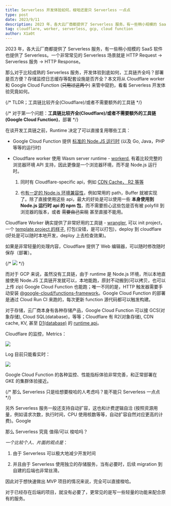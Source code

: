 ```yaml
---
title: Serverless 开发体验如何，梭哈还是只 Serverless 一点点
type: post
date: 2023/9/11
description: 2023 年，各大云厂商都提供了 Serverless 服务，有一些稍小规模的 SaaS 软件也提供了 Serverless。那么对于比较成熟的 Serverless 服务，开发体验到底如何，工具链齐全吗？部署是否方便...
tag: cloudflare, worker, serverless, gcp, cloud function
author: X1a0t
---
```


2023 年，各大云厂商都提供了 Serverless 服务，有一些稍小规模的 SaaS 软件也提供了 Serverless。一个非常常见的 Serverless 场景就是 HTTP Request -> Serverless 服务 -> HTTP Response。

那么对于比较成熟的 Serverless 服务，开发体验到底如何，工具链齐全吗？部署是否方便？存储监控日志缓存等配套设施是否齐全？本文将从 Cloudflare worker 和 Google Cloud Function (~~只用过这两个~~) 来管中窥豹，看看 Serverless 开发体验究竟如何。

{/* TLDR；工具链比较齐全(Cloudflare)/或者不需要额外的工具链 */}

{/* 对于第一个问题：**工具链比较齐全(Cloudflare)/或者不需要额外的工具链(Google Cloud Function)**，部署 */}

在谈开发工具链之前，Runtime 决定了可以直接复用哪些工具：

- Google Cloud Function 提供 [标准的 Node.JS 运行时](https://cloud.google.com/functions/docs/concepts/execution-environment?hl=zh-cn) (以及 Go, Java，PHP 等等的运行时)

- Cloudflare worker 使用 Wasm server runtime - [workerd](https://github.com/cloudflare/workerd), 有着比较完整的浏览器环境 API 支持，因此更像是一个浏览器环境，而不是 Node.js 运行时。

  1. 同时有 Cloudflare-specific api，例如 [CDN Cache， R2 等等](https://developers.cloudflare.com/workers/runtime-apis/)

  2. 也[有一定的 Node.js 环境兼容性](https://developers.cloudflare.com/workers/runtime-apis/nodejs/)，例如常用的 path，Buffer 就被实现了。除了直接使用这些 api，最大的好处是可以使用一些 **本身使用到 Node.js 运行时 api 的 npm 包**，而不需要担心这些包是否有被 polyfill 到浏览器的版本，或者 ~~需要自己实现~~ 甚至直接不能用。

Cloudflare Worker 确实提供了非常好用的工具链 - [wrangler](https://developers.cloudflare.com/workers/wrangler/), 可以 init project，一个 [template project 的样子](https://github.com/thorseraq/wrangler-template-demo), 打包(没错，是可以打包)，deploy 到 cloudflare (好处是可以随时本地开发，deploy 上去检查效果)。

如果是非常轻量的处理内容，Cloudflare 提供了 Web 编辑器，可以随时修改随时保存（部署）。

{/* ![](https://image.thorseraq.com/thorseraq/picb/main//imgs/202309202316413.png) */}

而对于 GCP 来说，虽然没有工具链，由于 runtime 是 Node.js 环境，所以本地直接使用 Node.JS 工具链开发就可以，本地能跑，原封不动搬到(可以拷贝，也可以上传 zip) Google Cloud Function 也能跑；唯一不同的是，HTTP 触发器需要手动安装 [@google-cloud/functions-framework](https://cloud.google.com/functions/docs/running/function-frameworks?hl=zh-cn)。Google Cloud Function 的部署是通过 Cloud Run CI 来跑的，每次更新 function 源代码都可以触发构建。

对于存储，云厂商本身有各种存储产品，Google Cloud Function 可以接 GCS(对象存储), Cloud SQL(database)，等等；Cloudflare 有 R2(对象存储), CDN cache, KV, 甚至 [D1(database)](https://developers.cloudflare.com/d1/platform/client-api/) 的 [runtime api](https://developers.cloudflare.com/workers/runtime-apis/)。

Cloudflare 的监控，Metrics：

![](https://image.thorseraq.com/thorseraq/picb/main//imgs/202309202329822.png)

Log 目前只能看实时：

![](https://image.thorseraq.com/thorseraq/picb/main//imgs/202309202334941.png)

Google Cloud Function 的各种监控、性能指标体验非常完善，和正常部署在 GKE 的集群体验接近。

{/* 那么 Serverless 只是给想要梭哈的人考虑吗？能不能只 Serverless 一点点 */}

另外 Serverless 服务一般还支持自动扩容，这也和计费逻辑自洽 (按照资源用量，例如请求次数，执行时间，CPU 使用核数等等，自动扩容自然对应更高的计费)。Google

那么 Serverless 究竟 值得/可以 梭哈吗？

_一个比较个人、片面的观点是_：

1. 由于 Serverless 可以极大地减少开发时间

2. 并且由于 Serverless 使用独立的存储服务，当有必要时，后续 migration 到自建的后端也非常丝滑。

因此对于想快速做出 MVP 项目的情况来说，完全可以直接梭哈。

对于已经存在后端的项目，就没有必要了，更常见的是写一些轻量的功能来配合原有的服务。
